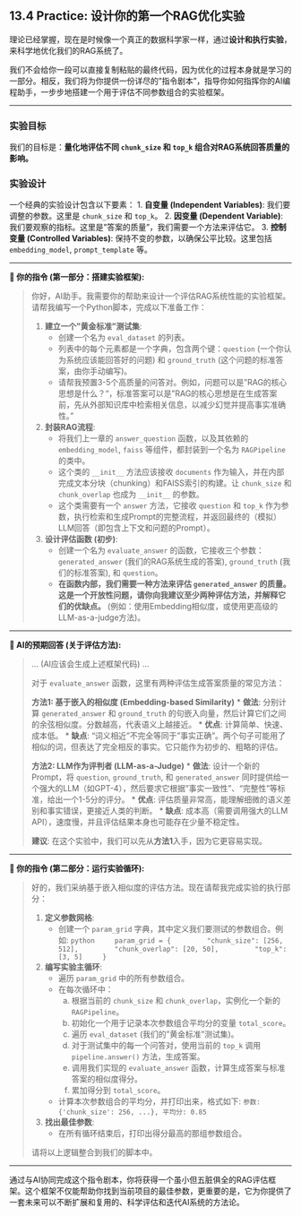 ## 13.4 Practice: 设计你的第一个RAG优化实验

理论已经掌握，现在是时候像一个真正的数据科学家一样，通过**设计和执行实验**，来科学地优化我们的RAG系统了。

我们不会给你一段可以直接复制粘贴的最终代码，因为优化的过程本身就是学习的一部分。相反，我们将为你提供一份详尽的"指令剧本"，指导你如何指挥你的AI编程助手，一步步地搭建一个用于评估不同参数组合的实验框架。

---

### 实验目标

我们的目标是：**量化地评估不同 `chunk_size` 和 `top_k` 组合对RAG系统回答质量的影响。**

### 实验设计

一个经典的实验设计包含以下要素：
1.  **自变量 (Independent Variables)**: 我们要调整的参数。这里是 `chunk_size` 和 `top_k`。
2.  **因变量 (Dependent Variable)**: 我们要观察的指标。这里是"答案的质量"，我们需要一个方法来评估它。
3.  **控制变量 (Controlled Variables)**: 保持不变的参数，以确保公平比较。这里包括 `embedding_model`, `prompt_template` 等。

---

::: {.callout-note title="RAG优化实验指令剧本" icon="fas-flask"}

**👤 你的指令 (第一部分：搭建实验框架):**

> 你好，AI助手。我需要你的帮助来设计一个评估RAG系统性能的实验框架。请帮我编写一个Python脚本，完成以下准备工作：
>
> 1.  **建立一个"黄金标准"测试集**:
>     -   创建一个名为 `eval_dataset` 的列表。
>     -   列表中的每个元素都是一个字典，包含两个键：`question` (一个你认为系统应该能回答好的问题) 和 `ground_truth` (这个问题的标准答案，由你手动编写)。
>     -   请帮我预置3-5个高质量的问答对。例如，问题可以是"RAG的核心思想是什么？"，标准答案可以是"RAG的核心思想是在生成答案前，先从外部知识库中检索相关信息，以减少幻觉并提高事实准确性。"
>
> 2.  **封装RAG流程**:
>     -   将我们上一章的 `answer_question` 函数，以及其依赖的 `embedding_model`, `faiss` 等组件，都封装到一个名为 `RAGPipeline` 的类中。
>     -   这个类的 `__init__` 方法应该接收 `documents` 作为输入，并在内部完成文本分块（chunking）和FAISS索引的构建。让 `chunk_size` 和 `chunk_overlap` 也成为 `__init__` 的参数。
>     -   这个类需要有一个 `answer` 方法，它接收 `question` 和 `top_k` 作为参数，执行检索和生成Prompt的完整流程，并返回最终的（模拟）LLM回答（即包含上下文和问题的Prompt）。
>
> 3.  **设计评估函数 (初步)**:
>     -   创建一个名为 `evaluate_answer` 的函数，它接收三个参数：`generated_answer` (我们的RAG系统生成的答案), `ground_truth` (我们的标准答案), 和 `question`。
>     -   **在函数内部，我们需要一种方法来评估 `generated_answer` 的质量。这是一个开放性问题，请你向我建议至少两种评估方法，并解释它们的优缺点。** (例如：使用Embedding相似度，或使用更高级的LLM-as-a-judge方法)。

---

**🤖 AI的预期回答 (关于评估方法):**

> ... (AI应该会生成上述框架代码) ...
>
> 对于 `evaluate_answer` 函数，这里有两种评估生成答案质量的常见方法：
>
> **方法1: 基于嵌入的相似度 (Embedding-based Similarity)**
> *   **做法**: 分别计算 `generated_answer` 和 `ground_truth` 的句嵌入向量，然后计算它们之间的余弦相似度。分数越高，代表语义上越接近。
> *   **优点**: 计算简单、快速、成本低。
> *   **缺点**: "词义相近"不完全等同于"事实正确"。两个句子可能用了相似的词，但表达了完全相反的事实。它只能作为初步的、粗略的评估。
>
> **方法2: LLM作为评判者 (LLM-as-a-Judge)**
> *   **做法**: 设计一个新的Prompt，将 `question`, `ground_truth`, 和 `generated_answer` 同时提供给一个强大的LLM（如GPT-4），然后要求它根据"事实一致性"、"完整性"等标准，给出一个1-5分的评分。
> *   **优点**: 评估质量非常高，能理解细微的语义差别和事实错误，更接近人类的判断。
> *   **缺点**: 成本高（需要调用强大的LLM API），速度慢，并且评估结果本身也可能存在少量不稳定性。
>
> **建议**: 在这个实验中，我们可以先从**方法1**入手，因为它更容易实现。

---

**👤 你的指令 (第二部分：运行实验循环):**

> 好的，我们采纳基于嵌入相似度的评估方法。现在请帮我完成实验的执行部分：
>
> 1.  **定义参数网格**:
>     -   创建一个 `param_grid` 字典，其中定义我们要测试的参数组合。例如:
>         ```python
>         param_grid = {
>             "chunk_size": [256, 512],
>             "chunk_overlap": [20, 50],
>             "top_k": [3, 5]
>         }
>         ```
> 2.  **编写实验主循环**:
>     -   遍历 `param_grid` 中的所有参数组合。
>     -   在每次循环中：
>         a.  根据当前的 `chunk_size` 和 `chunk_overlap`，实例化一个新的 `RAGPipeline`。
>         b.  初始化一个用于记录本次参数组合平均分的变量 `total_score`。
>         c.  遍历 `eval_dataset` (我们的"黄金标准"测试集)。
>         d.  对于测试集中的每一个问答对，使用当前的 `top_k` 调用 `pipeline.answer()` 方法，生成答案。
>         e.  调用我们实现的 `evaluate_answer` 函数，计算生成答案与标准答案的相似度得分。
>         f.  累加得分到 `total_score`。
>     -   计算本次参数组合的平均分，并打印出来，格式如下: `参数: {'chunk_size': 256, ...}, 平均分: 0.85`
> 3.  **找出最佳参数**:
>     -   在所有循环结束后，打印出得分最高的那组参数组合。
>
> 请将以上逻辑整合到我们的脚本中。

:::

---

通过与AI协同完成这个指令剧本，你将获得一个虽小但五脏俱全的RAG评估框架。这个框架不仅能帮助你找到当前项目的最佳参数，更重要的是，它为你提供了一套未来可以不断扩展和复用的、科学评估和迭代AI系统的方法论。

</rewritten_file>